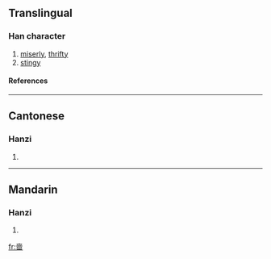 {{see|嗇}}

==Translingual==
===Han character===
{{Han char|rn=30|rad=口|as=08|sn=11|four=|canj=土金田口 (GCWR)}}
# [[miserly]], [[thrifty]]
# [[stingy]]
====References====
{{Han ref|kx=0196.261|hdz=10637.110|uh=556C|ud=21868}}
----
==Cantonese==
===Hanzi===
{{yue-hanzi|jyut=|y=sik1}}
# {{defn|Cantonese}}
----
==Mandarin==
===Hanzi===
{{cmn-hanzi|tra=嗇|pin=[[sè]] (se4)|wg=se<sup>4</sup>}}
# {{defn|Mandarin}}

[[fr:啬]]